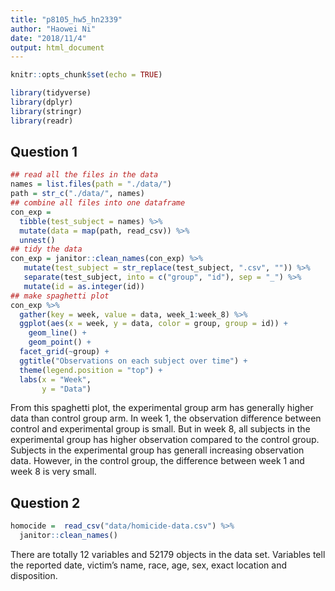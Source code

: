 ```yaml
---
title: "p8105_hw5_hn2339"
author: "Haowei Ni"
date: "2018/11/4"
output: html_document
---
```


```r
knitr::opts_chunk$set(echo = TRUE)
```

```r
library(tidyverse)
library(dplyr)
library(stringr)
library(readr)
```

## Question 1 

```r
## read all the files in the data 
names = list.files(path = "./data/")
path = str_c("./data/", names)
## combine all files into one dataframe 
con_exp =
  tibble(test_subject = names) %>% 
  mutate(data = map(path, read_csv)) %>% 
  unnest()
## tidy the data 
con_exp = janitor::clean_names(con_exp) %>% 
   mutate(test_subject = str_replace(test_subject, ".csv", "")) %>% 
   separate(test_subject, into = c("group", "id"), sep = "_") %>% 
   mutate(id = as.integer(id))
## make spaghetti plot
con_exp %>% 
  gather(key = week, value = data, week_1:week_8) %>% 
  ggplot(aes(x = week, y = data, color = group, group = id)) +
    geom_line() + 
    geom_point() +
  facet_grid(~group) +
  ggtitle("Observations on each subject over time") +
  theme(legend.position = "top") + 
  labs(x = "Week",
       y = "Data")
```
From this spaghetti plot, the experimental group arm has generally higher data than control group arm. In week 1, the observation difference between control and experimental group is small. But in week 8, all subjects in the experimental group has higher observation compared to the control group. Subjects in the experimental group has generall increasing observation data. However, in the control group, the difference between week 1 and week 8 is very small. 

## Question 2 

```r
homocide =  read_csv("data/homicide-data.csv") %>% 
  janitor::clean_names()
```
There are totally 12 variables and 52179 objects in the data set. Variables tell the reported date, victim's name, race, age, sex, exact location and disposition. 

```r

```

